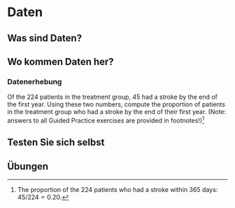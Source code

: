 # Daten

## Was sind Daten?


## Wo kommen Daten her?
### Datenerhebung

:::{.question}
Of the 224 patients in the treatment group, 45 had a stroke by the end of the first year.
Using these two numbers, compute the proportion of patients in the treatment group who had a stroke by the end of their first year.
(Note: answers to all Guided Practice exercises are provided in footnotes!)[^data-hello-1]
:::

[^data-hello-1]: The proportion of the 224 patients who had a stroke within 365 days: $45/224 = 0.20.$


## Testen Sie sich selbst

## Übungen